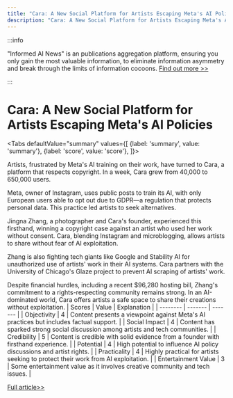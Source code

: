 ```yaml
---
title: "Cara: A New Social Platform for Artists Escaping Meta's AI Policies"
description: "Cara: A New Social Platform for Artists Escaping Meta's AI Policies"
---
```



:::info

"Informed AI News" is an publications aggregation platform, ensuring you only gain the most valuable information, to eliminate information asymmetry and break through the limits of information cocoons.  [Find out more >>](/)

:::

# Cara: A New Social Platform for Artists Escaping Meta's AI Policies


<Tabs
	defaultValue="summary"
	values={[
	{label: 'summary', value: 'summary'},
	{label: 'score', value: 'score'},
]}>
<TabItem value="summary">


Artists, frustrated by Meta's AI training on their work, have turned to Cara, a platform that respects copyright. In a week, Cara grew from 40,000 to 650,000 users.

Meta, owner of Instagram, uses public posts to train its AI, with only European users able to opt out due to GDPR—a regulation that protects personal data. This practice led artists to seek alternatives.

Jingna Zhang, a photographer and Cara's founder, experienced this firsthand, winning a copyright case against an artist who used her work without consent. Cara, blending Instagram and microblogging, allows artists to share without fear of AI exploitation.

Zhang is also fighting tech giants like Google and Stability AI for unauthorized use of artists' work in their AI systems. Cara partners with the University of Chicago's Glaze project to prevent AI scraping of artists' work.

Despite financial hurdles, including a recent $96,280 hosting bill, Zhang's commitment to a rights-respecting community remains strong. In an AI-dominated world, Cara offers artists a safe space to share their creations without exploitation.
</TabItem>
<TabItem value="score">
	| Scores     | Value   | Explanation |
	| -------- | ------- | ------- |
	| Objectivity  | 4    | Content presents a viewpoint against Meta's AI practices but includes factual support.    |
	| Social Impact | 4     | Content has sparked strong social discussion among artists and tech communities.    |
	| Credibility    | 5    | Content is credible with solid evidence from a founder with firsthand experience.    |
	| Potential    | 4    | High potential to influence AI policy discussions and artist rights.    |
	| Practicality    | 4    | Highly practical for artists seeking to protect their work from AI exploitation.    |
	| Entertainment Value    | 3    | Some entertainment value as it involves creative community and tech issues.    |
</TabItem>
</Tabs>

[Full article>>](https://techcrunch.com/2024/06/06/a-social-app-for-creatives-cara-grew-from-40k-to-650k-users-in-a-week-because-artists-are-fed-up-with-metas-ai-policies/)
